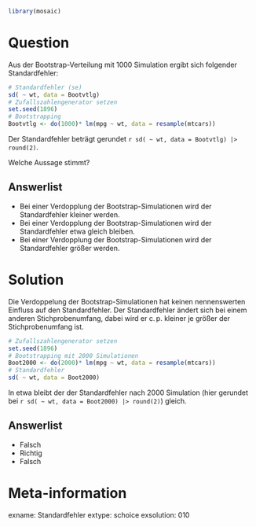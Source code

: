 ```r
library(mosaic)
```

Question
========

Aus der Bootstrap-Verteilung mit 1000 Simulation ergibt sich folgender Standardfehler:
```r
# Standardfehler (se)
sd( ~ wt, data = Bootvtlg)
# Zufallszahlengenerator setzen
set.seed(1896)
# Bootstrapping
Bootvtlg <- do(1000)* lm(mpg ~ wt, data = resample(mtcars))
```

Der Standardfehler beträgt gerundet `r sd( ~ wt, data = Bootvtlg) |> round(2)`.

Welche Aussage stimmt?

Answerlist
----------
* Bei einer Verdopplung der Bootstrap-Simulationen wird der Standardfehler kleiner werden.
* Bei einer Verdopplung der Bootstrap-Simulationen wird der Standardfehler etwa gleich bleiben.
* Bei einer Verdopplung der Bootstrap-Simulationen wird der Standardfehler größer werden.

Solution
========

Die Verdoppelung der Bootstrap-Simulationen hat keinen nennenswerten Einfluss auf den Standardfehler.
Der Standardfehler ändert sich bei einem anderen Stichprobenumfang, dabei wird er c.$\,$p. kleiner je größer der Stichprobenumfang ist.

```r
# Zufallszahlengenerator setzen
set.seed(1896)
# Bootstrapping mit 2000 Simulationen
Boot2000 <- do(2000)* lm(mpg ~ wt, data = resample(mtcars))
# Standardfehler
sd( ~ wt, data = Boot2000)
```

In etwa bleibt der der Standardfehler nach 2000 Simulation (hier gerundet bei `r sd( ~ wt, data = Boot2000) |> round(2)`) gleich.

Answerlist
----------
* Falsch
* Richtig
* Falsch


Meta-information
================
exname: Standardfehler
extype: schoice
exsolution: 010